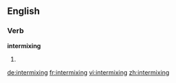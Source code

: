 ==English==

===Verb===
'''intermixing'''

# {{present participle of|[[intermix]]}}

[[de:intermixing]]
[[fr:intermixing]]
[[vi:intermixing]]
[[zh:intermixing]]